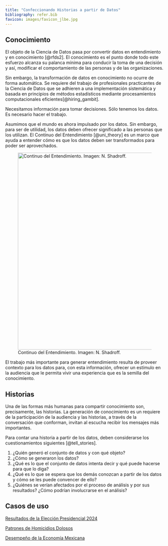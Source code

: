 ```yaml
---
title: "Confeccionando Historias a partir de Datos"
bibliography: refer.bib
favicon: images/favicon_jlbe.jpg
---
```


## Conocimiento

El objeto de la Ciencia de Datos pasa por convertir datos en entendimiento y en conocimiento [@rfds2]. El conocimiento es el punto donde todo este esfuerzo alcanza su palanca mínima para conducir la toma de una decisión y así, modificar el comportamiento de las personas y de las organizaciones.

Sin embargo, la transformación de datos en conocimiento no ocurre de forma automática. Se requiere del trabajo de profesionales practicantes de la Ciencia de Datos que se adhieren a una implementación sistemática y basada en principios de métodos estadísticos mediante procesamientos computacionales eficientes[@hiring_gambit].

::: callout-tip
Necesitamos información para tomar decisiones. Sólo tenemos los datos. Es necesario hacer el trabajo.
:::

Asumimos que el mundo es ahora impulsado por los datos. Sin embargo, para ser de utilidad, los datos deben ofrecer significado a las personas que los utilizan. El Continuo del Entendimiento [@uni_theory] es un marco que ayuda a entender cómo es que los datos deben ser transformados para poder ser aprovechados.

![Continuo del Entendimiento. Imagen: N. Shadroff.](images/con_unders.png){width="624"}

El trabajo más importante para generar entendimiento resulta de proveer contexto para los datos para, con esta información, ofrecer un estímulo en la audiencia que le permita vivir una experiencia que es la semilla del conocimiento.

## Historias

Una de las formas más humanas para compartir conocimiento son, precisamente, las historias. La generación de conocimiento es un requiere de la participación de la audiencia y las historias, a través de la conversación que conforman, invitan al escucha recibir los mensajes más importantes.

Para contar una historia a partir de los datos, deben considerarse los cuestionamientos siguientes [@tell_stories].

1.  ¿Quién generó el conjunto de datos y con qué objeto?
2.  ¿Cómo se generaron los datos?
3.  ¿Qué es lo que el conjunto de datos intenta decir y qué puede hacerse para que lo diga?
4.  ¿Qué es lo que se espera que los demás conozcan a partir de los datos y cómo se les puede convencer de ello?
5.  ¿Quiénes se verían afectados por el proceso de análisis y por sus resultados? ¿Cómo podrían involucrarse en el análisis?

## Casos de uso

[Resultados de la Elección Presidencial 2024](eleccion.qmd)

[Patrones de Homicidios Dolosos](patron_homicidios.qmd)

[Desempeño de la Economía Mexicana](pib_desempe.qmd)
